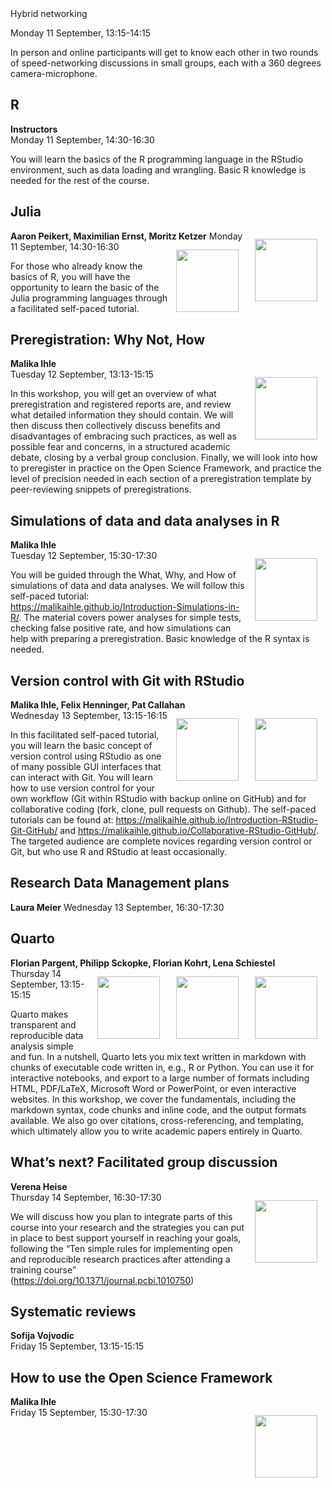 ```{=html}
<head>
  <style>
    img {
      float: right;
      margin: 13px;
    }
  </style>
</head
```
## Hybrid networking
Monday 11 September, 13:15-14:15

In person and online participants will get to know each other in two rounds of speed-networking discussions in small groups, each with a 360 degrees camera-microphone.

## R
**Instructors**  
Monday 11 September, 14:30-16:30

You will learn the basics of the R programming language in the RStudio environment, such as data loading and wrangling. Basic R knowledge is needed for the rest of the course.

## Julia
**Aaron Peikert, Maximilian Ernst, Moritz Ketzer**
![](img/moritz-ketzer.png){width="100"} ![](img/aaron-peikert.png){width="100"}Monday 11 September, 14:30-16:30

For those who already know the basics of R, you will have the opportunity to learn the basic of the Julia programming languages through a facilitated self-paced tutorial. 

## Preregistration: Why Not, How
**Malika Ihle**  
![](img/malika-ihle.png){width="100"} Tuesday 12 September, 13:13-15:15

In this workshop, you will get an overview of what preregistration and registered reports are, and review what detailed information they should contain. We will then discuss then collectively discuss benefits and disadvantages of embracing such practices, as well as possible fear and concerns, in a structured academic debate, closing by a verbal group conclusion. Finally, we will look into how to preregister in practice on the Open Science Framework, and practice the level of precision needed in each section of a preregistration template by peer-reviewing snippets of preregistrations.

## Simulations of data and data analyses in R
**Malika Ihle**  
![](img/malika-ihle.png){width="100"} Tuesday 12 September, 15:30-17:30

You will be guided through the What, Why, and How of simulations of data and data analyses.  We will follow this self-paced tutorial: [https://malikaihle.github.io/Introduction-Simulations-in-R/](https://malikaihle.github.io/Introduction-Simulations-in-R/). The material covers power analyses for simple tests, checking false positive rate, and how simulations can help with preparing a preregistration. Basic knowledge of the R syntax is needed.

## Version control with Git with RStudio
**Malika Ihle, Felix Henninger, Pat Callahan**  
![](img/felix-henninger.png){width="100"} ![](img/malika-ihle.png){width="100"} Wednesday 13 September, 13:15-16:15

In this facilitated self-paced tutorial, you will learn the basic concept of version control using RStudio as one of many possible GUI interfaces that can interact with Git. You will learn how to use version control for your own workflow (Git within RStudio with backup online on GitHub) and for collaborative coding (fork, clone, pull requests on Github). The self-paced tutorials can be found at: [https://malikaihle.github.io/Introduction-RStudio-Git-GitHub/](https://malikaihle.github.io/Introduction-RStudio-Git-GitHub/) and [https://malikaihle.github.io/Collaborative-RStudio-GitHub/](https://malikaihle.github.io/Collaborative-RStudio-GitHub/). The targeted audience are complete novices regarding version control or Git, but who use R and RStudio at least occasionally.

## Research Data Management plans
**Laura Meier**
Wednesday 13 September, 16:30-17:30

## Quarto
**Florian Pargent, Philipp Sckopke, Florian Kohrt, Lena Schiestel**  
![](img/lena-schiestel.png){width="100"} ![](img/philipp-sckopke.png){width="100"} ![](img/florian-pargent.png){width="100"} Thursday 14 September, 13:15-15:15

Quarto makes transparent and reproducible data analysis simple and fun. In a nutshell, Quarto lets you mix text written in markdown with chunks of executable code written in, e.g., R or Python. You can use it for interactive notebooks, and export to a large number of formats including HTML, PDF/LaTeX, Microsoft Word or PowerPoint, or even interactive websites. In this workshop, we cover the fundamentals, including the markdown syntax, code chunks and inline code, and the output formats available. We also go over citations, cross-referencing, and templating, which ultimately allow you to write academic papers entirely in Quarto.


## What’s next? Facilitated group discussion
**Verena Heise**  
![](img/verena-heise.png){width="100"} Thursday 14 September, 16:30-17:30

We will discuss how you plan to integrate parts of this course into your research and the strategies you can put in place to best support yourself in reaching your goals, following the "Ten simple rules for implementing open and reproducible research practices after attending a training course" ([https://doi.org/10.1371/journal.pcbi.1010750](https://doi.org/10.1371/journal.pcbi.1010750))

## Systematic reviews
**Sofija Vojvodic**  
Friday 15 September, 13:15-15:15

## How to use the Open Science Framework
**Malika Ihle**  
![](img/malika-ihle.png){width="100"} Friday 15 September, 15:30-17:30

